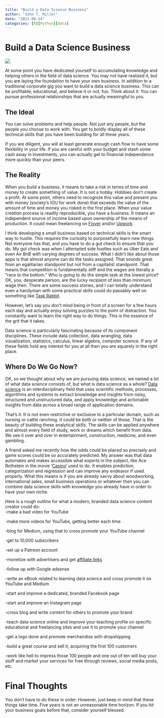 ```yaml
---
title: "Build a Data Science Business"
author: "John T. Miller"
date: "2022-08-24"
categories: [R][Python][Data]
---
```


# **Build a Data Science Business**

![](thumbnail.jpg)

At some point you have dedicated yourself to accumulating knowledge and helping others in the field of data science. You may not have realized it, but you are laying the foundation to have your own business. In addition to a traditional corporate gig you want to build a data science business. This can be profitable, educational, and believe it or not, fun. Think about it. You can pursue professional relationships that are actually meaningful to you.

## **The Ideal**

You can solve problems and help people. Not just any people, but the people *you* choose to work with. You get to boldly display all of these technical skills that you have been building for all these years.

If you are diligent, you will at least generate enough cash flow to have some flexibility in your life. If you are careful with your budget and stash some cash away in investments, you can actually get to financial independence more quickly than your peers.

## **The Reality**

When you build a business, it means to take a risk in terms of time and money to create something of value. It is not a hobby. Hobbies don’t create a profit. At some point, others need to recognize this value and present you with money (society’s IOU for work done) that exceeds the value of the amount of time and money you risked in the first place. When your value creation process is readily reproducible, you have a business. It means an independent source of income based upon ownership of the means of production. It could mean freelancing on [Fivver](https://www.entrepreneur.com/article/336914) and/or [Upwork](https://www.upwork.com/resources/business-entities-pros-and-cons).

I think developing a small business based on technical skills is the smart way to hustle. This requires the curiosity to purposefully learn new things. Not everyone has that, and you have to do a gut check to ensure that you do. My gut check was when I attempted side hustles such as Uber Eats and even Air BnB with varying degrees of success. What I didn’t like about those apps is that almost anyone can do the tasks assigned. That sounds great from an egalitarian standpoint but not from a capitalist standpoint. That means that competition is fundamentally stiff and the wages are literally a “race to the bottom.” Who is going to do the simple task at the lowest price? OK, you, desperate person, are the lucky recipient of less than minimum wage then. There are some success stories, and I can totally understand even a handyman with some practical skills could do passably well on something like [Task Rabbit](https://www.taskrabbit.com/).

However, let’s say you don’t mind being in front of a screen for a few hours each day and actually enjoy solving puzzles to the point of distraction. You constantly want to learn the right way to do things. This is the essence of the grit that it takes.

Data science is particularly fascinating because of its component disciplines. These include data collection, data wrangling, data visualization, statistics, calculus, linear algebra, computer science. If any of these fields hold any interest for you at all then you are squarely in the right place.

## **Where Do We Go Now?**

OK, so we thought about why we are pursuing data science, we named a lot of what data science consists of, but what is data science as a whole? [Data science](https://en.wikipedia.org/wiki/Data_science#:~:text=Data%20science%20is%20an%20interdisciplinary,broad%20range%20of%20application%20domains.) is an interdisciplinary field that uses scientific methods, processes, algorithms and systems to extract knowledge and insights from noisy, structured and unstructured data, and apply knowledge and actionable insights from data across a broad range of application domains.

That’s it. It is not even restrictive or exclusive to a particular domain, such as nursing or cattle ranching. It could be both or neither of those. That is the beauty of building these analytical skills. The skills can be applied anywhere and almost every field of study, work or dreams which benefit from data. We see it over and over in entertainment, construction, medicine, and even gambling.

A friend asked me recently how the odds could be placed so precisely and game scores could be so accurately predicted. My answer was that data automates and makes accessible what experts in the subject, like Ace Rothstein in the movie ‘[Casino](https://en.wikipedia.org/wiki/Casino_(1995_film))’ used to do. It enables prediction, categorization and regression and can improve any endeavor if used properly. What this means is if you are already savvy about woodworking, international sales, small business operations or whatever then you can combine data science skills with knowledge you already have in order to have your own niche.

Here is a rough outline for what a modern, branded data science content creator could do:\
-make a bad video for YouTube

-make more videos for YouTube, getting better each time

-blog for Medium, using that to cross promote your YouTube channel

-get to 10,000 subscribers

-set up a Patreon account

-monetize with advertisers and get [affiliate links](https://www.cnbc.com/2022/08/23/i-make-119000-a-month-in-passive-income-here-are-businesses-you-can-start-for-99-dollars-or-less.html)

-follow up with Google adsense

-write an eBook related to learning data science and cross promote it on YouTube and Medium

-start and improve a dedicated, branded Facebook page

-start and improve an Instagram page

-cross blog and write content for others to promote your brand

-teach data science online and improve your teaching profile on specific educational and freelancing sites and use it to promote your channel

-get a logo done and promote merchandise with dropshipping

-build a great course and sell it, acquiring the first 100 customers

-work like hell to impress those 100 people and one out of ten will buy your stuff and market your services for free through reviews, social media posts, etc.

# **Final Thoughts**

You don’t have to do these in order. However, just keep in mind that these things take time. Five years is not an unreasonable time horizon. If you hit your business goals before that, consider yourself blessed.
